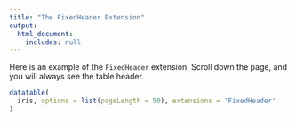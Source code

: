 ```yaml
---
title: "The FixedHeader Extension"
output:
  html_document:
    includes: null
---
```


Here is an example of the `FixedHeader` extension. Scroll down the page, and you will always see the table header.

```r
datatable(
  iris, options = list(pageLength = 50), extensions = 'FixedHeader'
)
```
